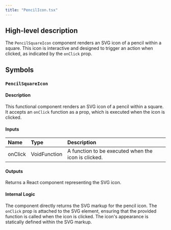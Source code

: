 ```yaml
---
title: "PencilIcon.tsx"
---
```


## High-level description
The `PencilSquareIcon` component renders an SVG icon of a pencil within a square. This icon is interactive and designed to trigger an action when clicked, as indicated by the `onClick` prop. 

## Symbols

### `PencilSquareIcon`
#### Description
This functional component renders an SVG icon of a pencil within a square. It accepts an `onClick` function as a prop, which is executed when the icon is clicked.

#### Inputs
| Name | Type | Description |
|:-----|:-----|:------------|
| onClick | VoidFunction | A function to be executed when the icon is clicked. |

#### Outputs
Returns a React component representing the SVG icon.

#### Internal Logic
The component directly returns the SVG markup for the pencil icon. The `onClick` prop is attached to the SVG element, ensuring that the provided function is called when the icon is clicked. The icon's appearance is statically defined within the SVG markup.
